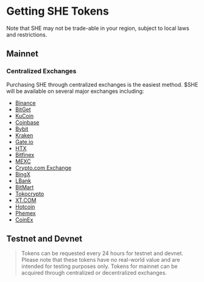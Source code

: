 
# Getting SHE Tokens

<Callout emoji="⚠️">Note that SHE may not be trade-able in your region, subject to local laws and restrictions.</Callout>

## Mainnet

### Centralized Exchanges

Purchasing SHE through centralized exchanges is the easiest method. $SHE will be
available on several major exchanges including:

- [Binance](https://www.binance.com/en-CA/how-to-buy/she)
- [BitGet](https://www.bitget.com/web3/academy/experience-she)
- [KuCoin](https://www.kucoin.com/how-to-buy/she)
- [Coinbase](https://exchange.coinbase.com/trade/SHE-USD)
- [Bybit](https://www.bybit.com/en/trade/spot/SHE/USDT)
- [Kraken](https://pro.kraken.com/app/trade/she-usdT)
- [Gate.io](https://www.gate.io/trade/SHE_USDT)
- [HTX](https://www.htx.com/trade/she_usdt)
- [Bitfinex](https://trading.bitfinex.com/t/SHE:USDT)
- [MEXC](https://www.mexc.com/exchange/SHE_USDT)
- [Crypto.com Exchange](https://crypto.com/exchange/trade/SHE_USD)
- [BingX](https://bingx.com/en/spot/SHEUSDT/)
- [LBank](https://www.lbank.com/trade/she_usdt)
- [BitMart](https://www.bitmart.com/trade/en-US?symbol=SHE_USDT)
- [Tokocrypto](https://www.tokocrypto.com/en/trade/SHE_USDT)
- [XT.COM](https://www.xt.com/en/trade/she_usdt)
- [Hotcoin](https://www.hotcoin.com/)
- [Phemex](https://phemex.com/spot/trade/SHEUSDT)
- [CoinEx](https://www.coinex.com/en/exchange/she-usdt)

## Testnet and Devnet

> Tokens can be requested every 24 hours for testnet and devnet. Please note that these tokens have no real-world value and are intended for testing purposes only. Tokens for mainnet can be acquired through centralized or decentralized exchanges.

<br />

